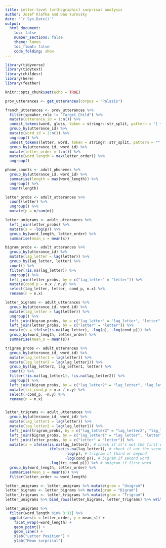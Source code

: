 ```yaml
---
title: Letter-level (orthographic) surprisal analysis
author: Josef Klafka and Dan Yurovsky
date: "`r Sys.Date()`"
output: 
  html_document:
    toc: false
    number_sections: false
    theme: lumen
    toc_float: false
    code_folding: show 
---
```


```r
library(tidyverse)
library(tidytext)
library(childesr)
library(here)
library(feather)

knitr::opts_chunk$set(echo = TRUE)
```


```r
prov_utterances <- get_utterances(corpus = "Palasis")

french_utterances <- prov_utterances %>%
  filter(speaker_role != "Target_Child") %>% 
  mutate(utterance_id = 1:n()) %>% 
  unnest_tokens(word, gloss, token = stringr::str_split, pattern = "[ +]+") %>%
  group_by(utterance_id) %>%
  mutate(word_id = 1:n()) %>%
  ungroup() %>%
  unnest_tokens(letter, word, token = stringr::str_split, pattern = "", drop = F) %>%
  group_by(utterance_id, word_id) %>%
  mutate(letter_order = 1:n()) %>%
  mutate(word_length = max(letter_order)) %>%
  ungroup()

phone_counts <- adult_phonemes %>% 
  group_by(utterance_id, word_id) %>% 
  summarise(length = max(word_length)) %>% 
  ungroup() %>% 
  count(length)
```

```r
letter_probs <- adult_utterances %>% 
  count(letter) %>%
  ungroup() %>%
  mutate(p = n/sum(n))

letter_unigrams <- adult_utterances %>% 
  left_join(letter_probs) %>%
  mutate(s = -log(p)) %>%
  group_by(word_length, letter_order) %>%
  summarise(mean_s = mean(s))
```

```r
bigram_probs <- adult_utterances %>% 
  group_by(utterance_id) %>%
  mutate(lag_letter = lag(letter)) %>%
  group_by(lag_letter, letter) %>%
  count() %>%
  filter(!is.na(lag_letter)) %>%
  ungroup() %>%
  left_join(letter_probs, by = c("lag_letter" = "letter")) %>%
  mutate(cond_p = n.x / n.y) %>%
  select(lag_letter, letter, cond_p, n.x) %>%
  rename(n = n.x)

letter_bigrams <- adult_utterances %>%
  group_by(utterance_id, word_id) %>%
  mutate(lag_letter = lag(letter)) %>%
  ungroup() %>%
  left_join(bigram_probs, by = c("lag_letter" = "lag_letter", "letter" = "letter")) %>%
  left_join(letter_probs, by = c("letter" = "letter")) %>%
  mutate(s = ifelse(is.na(lag_letter), -log(p), -log(cond_p))) %>%
  group_by(word_length, letter_order) %>%
  summarise(mean_s = mean(s)) 
```

```r
trigram_probs <- adult_utterances %>%
  group_by(utterance_id, word_id) %>%
  mutate(lag_letter1 = lag(letter)) %>%
  mutate(lag_letter2 = lag(lag_letter1)) %>%
  group_by(lag_letter2, lag_letter1, letter) %>%
  count() %>%
  filter(!is.na(lag_letter1), !is.na(lag_letter2)) %>%
  ungroup() %>%
  left_join(bigram_probs, by = c("lag_letter2" = "lag_letter", "lag_letter1" = "letter")) %>%
  mutate(tri_cond_p = n.x / n.y) %>%
  select(-cond_p, -n.y) %>%
  rename(n = n.x)


letter_trigrams <- adult_utterances %>%
  group_by(utterance_id, word_id) %>%
  mutate(lag_letter1 = lag(letter)) %>%
  mutate(lag_letter2 = lag(lag_letter1)) %>%
  left_join(trigram_probs, by = c("lag_letter2" = "lag_letter2", "lag_letter1" = "lag_letter1", "letter" = "letter")) %>% 
  left_join(bigram_probs, by = c("lag_letter1" = "lag_letter", "letter" = "letter")) %>% 
  left_join(letter_probs, by = c("letter" = "letter")) %>%
  mutate(s = ifelse(is.na(lag_letter2), # check if it's not the first word
                    ifelse(is.na(lag_letter1), # check if not the second word
                           -log(p), # trigram if third or beyond
                           -log(cond_p)), # bigram if second word
                    -log(tri_cond_p))) %>% # unigram if first word
  group_by(word_length, letter_order) %>%
  summarise(mean_s = mean(s)) %>% 
  filter(letter_order <= word_length)
```

```r
letter_unigrams <- letter_unigrams %>% mutate(gram = "Unigram") 
letter_bigrams <- letter_bigrams %>% mutate(gram = "Bigram") 
letter_trigrams <- letter_trigrams %>% mutate(gram = "Trigram") 
letter_unigrams %>% bind_rows(letter_bigrams, letter_trigrams) %>% write_feather(here("Data/palasis_letters.feather"))

letter_unigrams %>%
  filter(word_length %in% 3:11) %>%
  ggplot(aes(x = letter_order, y = mean_s)) + 
    facet_wrap(~word_length) + 
    geom_point() +
    geom_line() + 
    xlab("Letter Position") + 
    ylab("Mean surprisal")
```